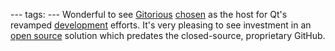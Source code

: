 ---
tags:
---
Wonderful to see [http://blog.gitorious.org/2009/05/11/welcome-qt/ Gitorious] [http://labs.trolltech.com/blogs/2009/05/11/qt-public-repository-launched/ chosen] as the host for Qt's revamped [http://www.qtsoftware.com/developer/the-qt-contribution-model development] efforts. It's very pleasing to see investment in an [[open source]] solution which predates the closed-source, proprietary GitHub.
